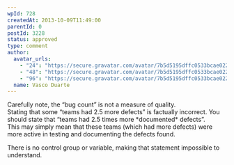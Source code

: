 ```yaml
---
wpId: 728
createdAt: 2013-10-09T11:49:00
parentId: 0
postId: 3228
status: approved
type: comment
author:
  avatar_urls:
    - "24": "https://secure.gravatar.com/avatar/7b5d5195dffc0533bcae022d716ef95a?s=24&d=mm&r=g"
    - "48": "https://secure.gravatar.com/avatar/7b5d5195dffc0533bcae022d716ef95a?s=48&d=mm&r=g"
    - "96": "https://secure.gravatar.com/avatar/7b5d5195dffc0533bcae022d716ef95a?s=96&d=mm&r=g"
  name: Vasco Duarte
---
```


Carefully note, the “bug count” is not a measure of quality.  
Stating that some “teams had 2.5 more defects” is factually incorrect. You should state that “teams had 2.5 times more \*documented\* defects”.  
This may simply mean that these teams (which had more defects) were more active in testing and documenting the defects found.

There is no control group or variable, making that statement impossible to understand.